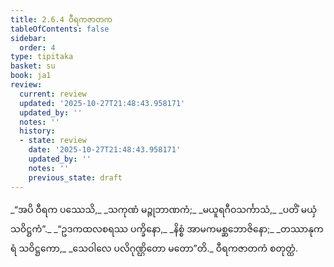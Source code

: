 ```yaml
---
title: 2.6.4 ဝီရကဇာတက
tableOfContents: false
sidebar:
  order: 4
type: tipitaka
basket: su
book: ja1
review:
  current: review
  updated: '2025-10-27T21:48:43.958171'
  updated_by: ''
  notes: ''
  history:
  - state: review
    date: '2025-10-27T21:48:43.958171'
    updated_by: ''
    notes: ''
    previous_state: draft
---
```



<ReviewStatus review={frontmatter.review} showDetails={true} />

<HypothesisAnnotation frontmatter={frontmatter} />

<DynamicBreadcrumb />

<Division number="107" book="ja1" e="ch" v="22" p="54">

<Paragraph number="515" type="verses" book="ja1">
_“အပိ ဝီရက ပဿေသိ,_  
_သကုဏံ မဉ္ဇုဘာဏကံ;_  
_မယူရဂီဝသင်္ကာသံ,_  
_ပတိံ မယှံ သဝိဋ္ဌကံ”._  

</Paragraph>

</Division>
<Division number="108" book="ja1" e="ch" v="22" p="54">

<Paragraph number="516" type="verses" book="ja1">
_“ဥဒကထလစရဿ ပက္ခိနော,_  
_နိစ္စံ အာမကမစ္ဆဘောဇိနော;_  
_တဿာနုကရံ သဝိဋ္ဌကော,_  
_သေဝါလေ ပလိဂုဏ္ဌိတော မတော”တိ._  


</Paragraph>
</Division>

<Paragraph number="517" type="center" book="ja1">
ဝီရကဇာတကံ စတုတ္ထံ.
</Paragraph>